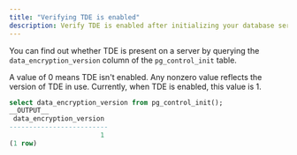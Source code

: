 ```yaml
---
title: "Verifying TDE is enabled" 
description: Verify TDE is enabled after initializing your database server.
---
```


You can find out whether TDE is present on a server by querying the `data_encryption_version` column of the `pg_control_init` table.

A value of 0 means TDE isn't enabled. Any nonzero value reflects the version of TDE in use. Currently, when TDE is enabled, this value is 1.

```sql
select data_encryption_version from pg_control_init();
__OUTPUT__
 data_encryption_version
-------------------------
                       1
(1 row)
```

